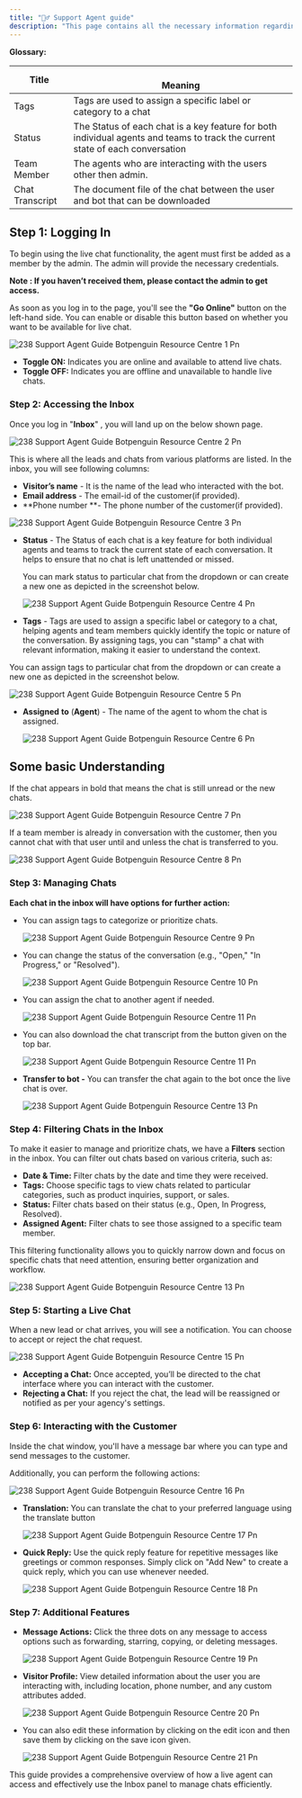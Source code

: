 ```yaml
---
title: "🕵️‍♂️ Support Agent guide"
description: "This page contains all the necessary information regarding the live chat, how a agent can use that functionality in detail."
---
```


**Glossary:**

| **Title**       | <br />**Meaning**                                                                                                             |
| --------------- | ----------------------------------------------------------------------------------------------------------------------------- |
| Tags            | Tags are used to assign a specific label or category to a chat                                                                |
| Status          | The Status of each chat is a key feature for both individual agents and teams to track the current state of each conversation |
| Team Member     | The agents who are interacting with the users other then admin.                                                               |
| Chat Transcript | The  document file of the  chat between the user and  bot that can be downloaded                                              |

## **Step 1: Logging In**

To begin using the live chat functionality, the agent must first be added as a member by the admin. The admin will provide the necessary credentials.

**Note : If you haven’t received them, please contact the admin to get access.**

As soon as you log in to the page, you'll see the **"Go Online"** button on the left-hand side. You can enable or disable this button based on whether you want to be available for live chat.

![238 Support Agent Guide Botpenguin Resource Centre 1 Pn](/images/platform-guidelines-training/support-agent-guide/238.support_agent_guide__botpenguin_resource_centre-1.png)

- **Toggle ON:** Indicates you are online and available to attend live chats.
- **Toggle OFF:** Indicates you are offline and unavailable to handle live chats.

### **Step 2: Accessing the Inbox**

Once you log in "**Inbox**" , you will land up on the below shown page.

![238 Support Agent Guide Botpenguin Resource Centre 2 Pn](/images/platform-guidelines-training/support-agent-guide/238.support_agent_guide__botpenguin_resource_centre-2.png)

This is where all the leads and chats from various platforms are listed. In the inbox, you will see following columns:

- **Visitor’s name** - It is the name of the lead who interacted with the bot.
- **Email address** - The email-id of the customer(if provided).
- **Phone number **- The phone number of the customer(if provided).

![238 Support Agent Guide Botpenguin Resource Centre 3 Pn](/images/platform-guidelines-training/support-agent-guide/238.support_agent_guide__botpenguin_resource_centre-3.png)

- **Status** - The Status of each chat is a key feature for both individual agents and teams to track the current state of each conversation. It helps to ensure that no chat is left unattended or missed.

    You can mark status to particular chat from the dropdown or can create a new one as depicted in the screenshot below.

  ![238 Support Agent Guide Botpenguin Resource Centre 4 Pn](/images/platform-guidelines-training/support-agent-guide/238.support_agent_guide__botpenguin_resource_centre-4.png)
- **Tags** - Tags are used to assign a specific label or category to a chat, helping agents and team members quickly identify the topic or nature of the conversation. By assigning tags, you can "stamp" a chat with relevant information, making it easier to understand the context.

You can assign tags to particular chat from the dropdown or can create a new one as depicted in the screenshot below.

![238 Support Agent Guide Botpenguin Resource Centre 5 Pn](/images/platform-guidelines-training/support-agent-guide/238.support_agent_guide__botpenguin_resource_centre-5.png)

- **Assigned** **to** (**Agent**) - The name of the agent to whom the chat is assigned.

  ![238 Support Agent Guide Botpenguin Resource Centre 6 Pn](/images/platform-guidelines-training/support-agent-guide/238.support_agent_guide__botpenguin_resource_centre-6.png)

## **Some basic Understanding**

<Info>
  If the chat appears in bold that means the chat is still unread or the new chats.
</Info>

![238 Support Agent Guide Botpenguin Resource Centre 7 Pn](/images/platform-guidelines-training/support-agent-guide/238.support_agent_guide__botpenguin_resource_centre-7.png)

<Info>
  If a team member is already in conversation with the customer, then you cannot chat with that user until and unless the chat is transferred to you.
</Info>

![238 Support Agent Guide Botpenguin Resource Centre 8 Pn](/images/platform-guidelines-training/support-agent-guide/238.support_agent_guide__botpenguin_resource_centre-8.png)

### **Step 3: Managing Chats**

**Each chat in the inbox will have options for further action:**

- You can assign tags to categorize or prioritize chats.

  ![238 Support Agent Guide Botpenguin Resource Centre 9 Pn](/images/platform-guidelines-training/support-agent-guide/238.support_agent_guide__botpenguin_resource_centre-9.png)
- You can change the status of the conversation (e.g., "Open," "In Progress," or "Resolved").

  ![238 Support Agent Guide Botpenguin Resource Centre 10 Pn](/images/platform-guidelines-training/support-agent-guide/238.support_agent_guide__botpenguin_resource_centre-10.png)
- You can assign the chat to another agent if needed.

  ![238 Support Agent Guide Botpenguin Resource Centre 11 Pn](/images/platform-guidelines-training/support-agent-guide/238.support_agent_guide__botpenguin_resource_centre-11.png)
- You can also download the chat transcript from the button given on the top bar.

  ![238 Support Agent Guide Botpenguin Resource Centre 11 Pn](/images/platform-guidelines-training/support-agent-guide/238.support_agent_guide__botpenguin_resource_centre-12.png)
- **Transfer to bot -** You can transfer the chat again to the bot once the live chat is over.

  ![238 Support Agent Guide Botpenguin Resource Centre 13 Pn](/images/platform-guidelines-training/support-agent-guide/238.support_agent_guide__botpenguin_resource_centre-13.png)

### **Step 4:  Filtering Chats in the Inbox**

To make it easier to manage and prioritize chats, we have a **Filters** section in the inbox. You can filter out chats based on various criteria, such as:

- **Date & Time:** Filter chats by the date and time they were received.
- **Tags:** Choose specific tags to view chats related to particular categories, such as product inquiries, support, or sales.
- **Status:** Filter chats based on their status (e.g., Open, In Progress, Resolved).
- **Assigned Agent:** Filter chats to see those assigned to a specific team member.

This filtering functionality allows you to quickly narrow down and focus on specific chats that need attention, ensuring better organization and workflow.

![238 Support Agent Guide Botpenguin Resource Centre 13 Pn](/images/platform-guidelines-training/support-agent-guide/238.support_agent_guide__botpenguin_resource_centre-14.png)

### **Step 5: Starting a Live Chat**

When a new lead or chat arrives, you will see a notification. You can choose to accept or reject the chat request.

![238 Support Agent Guide Botpenguin Resource Centre 15 Pn](/images/platform-guidelines-training/support-agent-guide/238.support_agent_guide__botpenguin_resource_centre-15.png)

- **Accepting a Chat:** Once accepted, you’ll be directed to the chat interface where you can interact with the customer.
- **Rejecting a Chat:** If you reject the chat, the lead will be reassigned or notified as per your agency's settings.

### **Step 6: Interacting with the Customer**

Inside the chat window, you'll have a message bar where you can type and send messages to the customer.

Additionally, you can perform the following actions:

![238 Support Agent Guide Botpenguin Resource Centre 16 Pn](/images/platform-guidelines-training/support-agent-guide/238.support_agent_guide__botpenguin_resource_centre-16.png)

- **Translation:** You can translate the chat to your preferred language using the translate button

  ![238 Support Agent Guide Botpenguin Resource Centre 17 Pn](/images/platform-guidelines-training/support-agent-guide/238.support_agent_guide__botpenguin_resource_centre-17.png)
- **Quick Reply:** Use the quick reply feature for repetitive messages like greetings or common responses. Simply click on "Add New" to create a quick reply, which you can use whenever needed.

  ![238 Support Agent Guide Botpenguin Resource Centre 18 Pn](/images/platform-guidelines-training/support-agent-guide/238.support_agent_guide__botpenguin_resource_centre-18.png)

### **Step 7: Additional Features**

- **Message Actions:** Click the three dots on any message to access options such as forwarding, starring, copying, or deleting messages.

  ![238 Support Agent Guide Botpenguin Resource Centre 19 Pn](/images/platform-guidelines-training/support-agent-guide/238.support_agent_guide__botpenguin_resource_centre-19.png)
- **Visitor Profile:** View detailed information about the user you are interacting with, including location, phone number, and any custom attributes added.

  ![238 Support Agent Guide Botpenguin Resource Centre 20 Pn](/images/platform-guidelines-training/support-agent-guide/238.support_agent_guide__botpenguin_resource_centre-20.png)
- You can also edit these information by clicking on the edit icon and then save them by clicking on the save icon given.

  ![238 Support Agent Guide Botpenguin Resource Centre 21 Pn](/images/platform-guidelines-training/support-agent-guide/238.support_agent_guide__botpenguin_resource_centre-21.png)

This guide provides a comprehensive overview of how a live agent can access and effectively use the Inbox panel to manage chats efficiently.